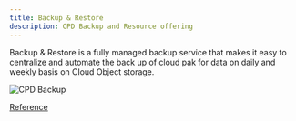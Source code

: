 ```yaml
---
title: Backup & Restore
description: CPD Backup and Resource offering
---
```

Backup & Restore is a fully managed backup service that makes it easy to centralize and automate the back up of cloud pak for data on daily and weekly basis on Cloud Object storage.

![CPD Backup](/cpd_backup1.png)

[Reference](https://www.ibm.com/docs/en/cloud-paks/cp-data/4.0?topic=deployment-services-that-support-backup-restore)
